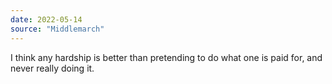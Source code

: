 ```yaml
---
date: 2022-05-14
source: "Middlemarch"
---
```


I think any hardship is better than pretending to do what one is paid for, and never really doing it.
